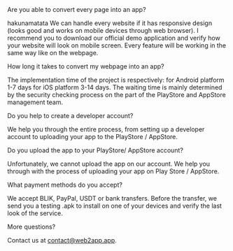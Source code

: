 
<SEO title='FAQ' path={props.location.pathname} />
<BG /><div style={{maxWidth: '650px', margin: '0px auto 10rem auto', padding: '0 0.5rem'}}>
<Title>Frequently Asked Questions</Title>

<Subtitle>
Are you able to convert every page into an app?
</Subtitle>

hakunamatata We can handle every website if it has responsive design (looks good and works on mobile devices through web browser).
I recommend you to download our official demo application and verify how your website will look on mobile screen. Every feature will be working in the same way like on the webpage.

<Subtitle>
How long it takes to convert my webpage into an app?
</Subtitle>

The implementation time of the project is respectively:
for Android platform 1-7 days
for iOS platform 3-14 days.
The waiting time is mainly determined by the security checking process on the part of the PlayStore and AppStore management team.

<Subtitle>
Do you help to create a developer account?
</Subtitle>

We help you through the entire process, from setting up a developer account to uploading your app to the PlayStore / AppStore.

<Subtitle>
Do you upload the app to your PlayStore/ AppStore account?
</Subtitle>

Unfortunately, we cannot upload the app on our account. We help you through with the process of uploading your app on Play Store / AppStore.

<Subtitle>
What payment methods do you accept?
</Subtitle>

We accept BLIK, PayPal, USDT or bank transfers. Before the transfer, we send you a testing .apk to install on one of your devices and verify the last look of the service. 

<Subtitle>
More questions?
</Subtitle>

Contact us at contact@web2app.app.

</div>
